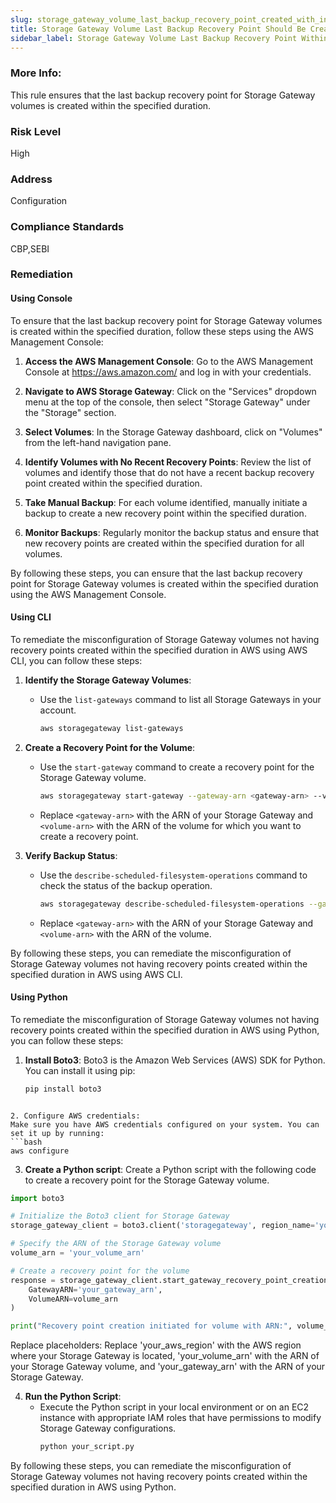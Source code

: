 ```yaml
---
slug: storage_gateway_volume_last_backup_recovery_point_created_with_in_specified_duration
title: Storage Gateway Volume Last Backup Recovery Point Should Be Created Within Specified Duration
sidebar_label: Storage Gateway Volume Last Backup Recovery Point Within Specified Duration
---
```


### More Info:

This rule ensures that the last backup recovery point for Storage Gateway volumes is created within the specified duration. 

### Risk Level

High

### Address

Configuration

### Compliance Standards

CBP,SEBI

### Remediation

#### Using Console

To ensure that the last backup recovery point for Storage Gateway volumes is created within the specified duration, follow these steps using the AWS Management Console:

1. **Access the AWS Management Console**: Go to the AWS Management Console at https://aws.amazon.com/ and log in with your credentials.

2. **Navigate to AWS Storage Gateway**: Click on the "Services" dropdown menu at the top of the console, then select "Storage Gateway" under the "Storage" section.

3. **Select Volumes**: In the Storage Gateway dashboard, click on "Volumes" from the left-hand navigation pane.

4. **Identify Volumes with No Recent Recovery Points**: Review the list of volumes and identify those that do not have a recent backup recovery point created within the specified duration.

5. **Take Manual Backup**: For each volume identified, manually initiate a backup to create a new recovery point within the specified duration.
   
6. **Monitor Backups**: Regularly monitor the backup status and ensure that new recovery points are created within the specified duration for all volumes.

By following these steps, you can ensure that the last backup recovery point for Storage Gateway volumes is created within the specified duration using the AWS Management Console.

#### Using CLI

To remediate the misconfiguration of Storage Gateway volumes not having recovery points created within the specified duration in AWS using AWS CLI, you can follow these steps:

1. **Identify the Storage Gateway Volumes**:
   - Use the `list-gateways` command to list all Storage Gateways in your account.
     ```bash
     aws storagegateway list-gateways
     ```

2. **Create a Recovery Point for the Volume**:
   - Use the `start-gateway` command to create a recovery point for the Storage Gateway volume.
     ```bash
     aws storagegateway start-gateway --gateway-arn <gateway-arn> --volume-arn <volume-arn>
     ```
   - Replace `<gateway-arn>` with the ARN of your Storage Gateway and `<volume-arn>` with the ARN of the volume for which you want to create a recovery point.

3. **Verify Backup Status**:
   - Use the `describe-scheduled-filesystem-operations` command to check the status of the backup operation.
     ```bash
     aws storagegateway describe-scheduled-filesystem-operations --gateway-arn <gateway-arn> --volume-arn <volume-arn>
     ```
   - Replace `<gateway-arn>` with the ARN of your Storage Gateway and `<volume-arn>` with the ARN of the volume.

By following these steps, you can remediate the misconfiguration of Storage Gateway volumes not having recovery points created within the specified duration in AWS using AWS CLI.

#### Using Python

To remediate the misconfiguration of Storage Gateway volumes not having recovery points created within the specified duration in AWS using Python, you can follow these steps:

1. **Install Boto3**: Boto3 is the Amazon Web Services (AWS) SDK for Python. You can install it using pip:
   ```bash
   pip install boto3
```

2. Configure AWS credentials:
Make sure you have AWS credentials configured on your system. You can set it up by running:
```bash
aws configure
```

3. **Create a Python script**: Create a Python script with the following code to create a recovery point for the Storage Gateway volume.

```python
import boto3

# Initialize the Boto3 client for Storage Gateway
storage_gateway_client = boto3.client('storagegateway', region_name='your_aws_region')

# Specify the ARN of the Storage Gateway volume
volume_arn = 'your_volume_arn'

# Create a recovery point for the volume
response = storage_gateway_client.start_gateway_recovery_point_creation(
    GatewayARN='your_gateway_arn',
    VolumeARN=volume_arn
)

print("Recovery point creation initiated for volume with ARN:", volume_arn)

```

Replace placeholders: Replace 'your_aws_region' with the AWS region where your Storage Gateway is located, 'your_volume_arn' with the ARN of your Storage Gateway volume, and 'your_gateway_arn' with the ARN of your Storage Gateway.

4. **Run the Python Script**:
   - Execute the Python script in your local environment or on an EC2 instance with appropriate IAM roles that have permissions to modify Storage Gateway configurations.
     ```bash
     python your_script.py
     ```

By following these steps, you can remediate the misconfiguration of Storage Gateway volumes not having recovery points created within the specified duration in AWS using Python.